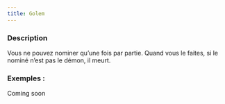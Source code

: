 ```yaml
---
title: Golem
---
```



<Role GOLEM header />

### Description

Vous ne pouvez nominer qu’une fois par partie. Quand vous le faites, si le nominé n’est pas le démon, il meurt.

### Exemples :

Coming soon
